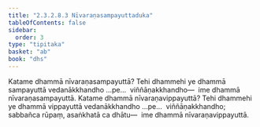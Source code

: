 ```yaml
---
title: "2.3.2.8.3 Nīvaraṇasampayuttaduka"
tableOfContents: false
sidebar:
  order: 3
type: "tipitaka"
basket: "ab"
book: "dhs"
---
```



<DynamicBreadcrumb />

<Division number="1172" book="dhs">

<Paragraph number="1867" book="dhs">
Katame dhammā nīvaraṇasampayuttā? Tehi dhammehi ye dhammā sampayuttā vedanākkhandho …pe…  viññāṇakkhandho—  ime dhammā nīvaraṇasampayuttā.
</Paragraph>

</Division>
<Division number="1173" book="dhs">

<Paragraph number="1868" book="dhs">
Katame dhammā nīvaraṇavippayuttā? Tehi dhammehi ye dhammā vippayuttā vedanākkhandho …pe…  viññāṇakkhandho; sabbañca rūpaṃ, asaṅkhatā ca dhātu—  ime dhammā nīvaraṇavippayuttā.
</Paragraph>
</Division>